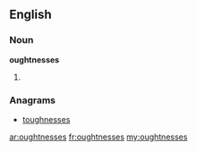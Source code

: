 ==English==

===Noun===
'''oughtnesses'''
# {{plural of|[[oughtness]]}}

===Anagrams===
* [[toughnesses#English|toughnesses]]

[[ar:oughtnesses]]
[[fr:oughtnesses]]
[[my:oughtnesses]]